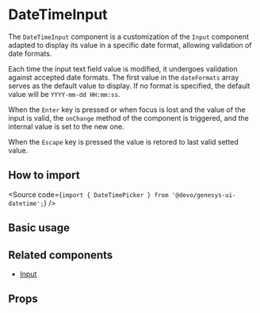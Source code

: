 

<Meta of={Stories} />

# DateTimeInput

The `DateTimeInput` component is a customization of the `Input` component
adapted to display its value in a specific date format, allowing validation
of date formats.

Each time the input text field value is modified, it undergoes validation
against accepted date formats.
The first value in the `dateFormats` array serves as the default value to display.
If no format is specified, the default value will be `YYYY-mm-dd HH:mm:ss`.

When the `Enter` key is pressed or when focus is lost and the value of the input
is valid, the `onChange` method of the component is triggered,
and the internal value is set to the new one.

When the `Escape` key is pressed the value is retored to last valid setted value.

## How to import

<Source code={`import { DateTimePicker } from '@devo/genesys-ui-datetime';`} />

## Basic usage

<Canvas of={Stories.Base} />

## Related components

- [Input](?path=/docs/components-form-input--docs)

## Props

<ArgTypes of={Stories} />
